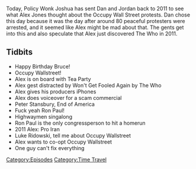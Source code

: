 {{Episode
    | title           = September 25, 2011
    | caption         = [https://knowledgefight.libsyn.com/knowledge-fight-september-25-2011 Listen to this episode on Libsyn]
    | episodeNumber   = 255
    | length          = 01:23:58
    | airDate         = January 23, 2019
    | coverageDate    = September 25, 2011
    | episodeType     = [[:Category:Time Travel|Time Travel]]
    | appearance      = [[The Who]], [[Peter Stansbury]], [[Ron Paul]], [[Luke Ridowski]]
    | previousEpisode = [[254: April 9-10, 2009]]
    | nextEpisode     = [[256: January 17-23, 2019]]
}}

{{Stub}}

Today, Policy Wonk Joshua has sent Dan and Jordan back to 2011 to see what Alex Jones thought about the Occupy Wall Street protests. Dan chose this day because it was the day after around 80 peaceful protesters were arrested, and it seemed like Alex might be mad about that. The gents get into this and also speculate that Alex just discovered The Who in 2011.

==Tidbits==

*Happy Birthday Bruce!
*Occupy Wallstreet!
*Alex is on board with Tea Party
*Alex gest distracted by Won't Get Fooled Again by The Who
*Alex gives his producers iPhones
*Alex does voiceover for a scam commercial
*Peter Stansbury, End of America
*Fuck yeah Ron Paul!
*Highwaymen singalong
*Ron Paul is the only congressperson to hit a homerun
*2011 Alex: Pro Iran
*Luke Ridowski, tell me about Occupy Wallstreet
*Alex wants to co-opt Occupy Wallstreet
*One guy can't fix everything

[[Category:Episodes]]
[[Category:Time Travel]]